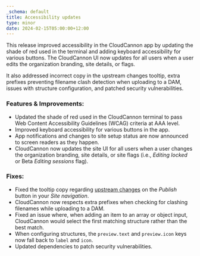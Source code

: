 ```yaml
---
_schema: default
title: Accessibility updates
type: minor
date: 2024-02-15T05:00:00+12:00
---
```

This release improved accessibility in the CloudCannon app by updating the shade of red used in the terminal and adding keyboard accessibility for various buttons. The CloudCannon UI now updates for all users when a user edits the organization branding, site details, or flags.

It also addressed incorrect copy in the upstream changes tooltip, extra prefixes preventing filename clash detection when uploading to a DAM, issues with structure configuration, and patched security vulnerabilities.

### Features & Improvements:

* Updated the shade of red used in the CloudCannon terminal to pass Web Content Accessibility Guidelines (WCAG) criteria at AAA level.
* Improved keyboard accessibility for various buttons in the app.
* App notifications and changes to site setup status are now announced to screen readers as they happen.
* CloudCannon now updates the site UI for all users when a user changes the organization branding, site details, or site flags (i.e., *Editing locked* or Beta *Editing sessions* flag).

### Fixes:

* Fixed the tooltip copy regarding [upstream changes](/documentation/articles/update-from-a-publish-branch/) on the *Publish* button in your *Site navigation*.
* CloudCannon now respects extra prefixes when checking for clashing filenames while uploading to a DAM.
* Fixed an issue where, when adding an item to an array or object input, CloudCannon would select the first matching structure rather than the best match.
* When configuring structures, the `preview.text` and `preview.icon` keys now fall back to `label` and `icon`.
* Updated dependencies to patch security vulnerabilities.